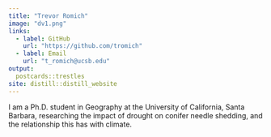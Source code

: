 ```yaml
---
title: "Trevor Romich"
image: "dv1.png"
links:
  - label: GitHub
    url: "https://github.com/tromich"
  - label: Email
    url: "t_romich@ucsb.edu"
output:
  postcards::trestles
site: distill::distill_website
---
```

 
I am a Ph.D. student in Geography at the University of California, Santa Barbara, researching the impact of drought on conifer needle shedding,
and the relationship this has with climate.
